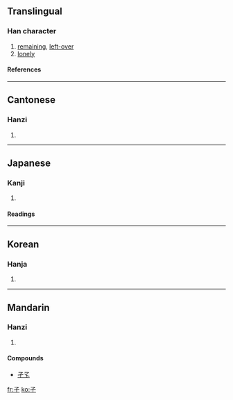 ==Translingual==
{{Han stroke|[[Image:孑-order.gif]]}}
===Han character===
{{Han char|rn=39|rad=子|as=00|sn=3|four=1740<sub>7</sub>|canj=弓弓一 (NNM)}}
# [[remaining]], [[left-over]]
# [[lonely]]
====References====
{{Han ref|kx=0277.070|dkj=06931|dj=0544.010|hdz=21008.010|uh=5B51|ud=23377|bh=A46D|bd=42093}}
----
==Cantonese==
===Hanzi===
{{yue-hanzi|jyut=[[kit3]]|y=kit3}}
# {{defn|Cantonese}}
----
==Japanese==
===Kanji===
{{ja-kanji|grade=9|rs=子00}}
# {{defn|Japanese}} 
====Readings====
{{ja-readings|on=[[げつ]] (getsu), [[けつ]] (ketsu)|kun=[[ひとり]] (hitori)}}
----
==Korean==
===Hanja===
{{ko-hanja|hangeul=혈|rv=hyeol|mr=hyŏl}}
# {{defn|Korean}}
----
==Mandarin==
===Hanzi===
{{cmn-hanzi|pin=[[jié]] (jie2), [[mā]] (ma1)|wg=chieh<sup>2</sup>, ma<sup>1</sup>}}
# {{defn|Mandarin}}
====Compounds====
*[[孑孓]]
[[fr:孑]]
[[ko:孑]]